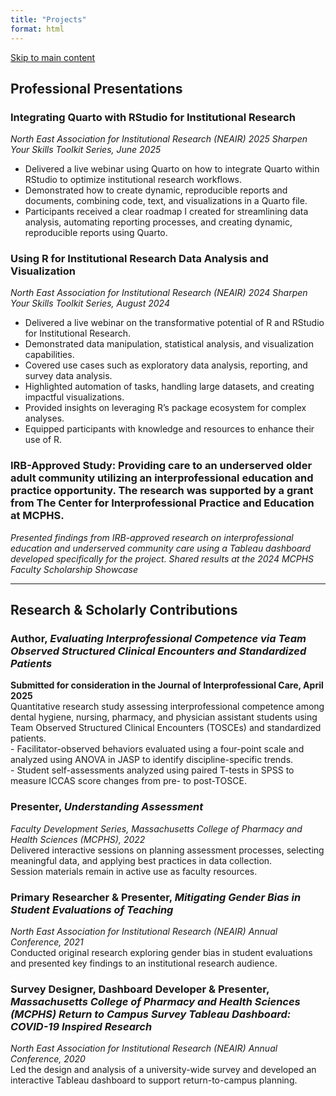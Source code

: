 ```yaml
---
title: "Projects"
format: html
---
```


<a href="#main-content" class="skip-link">Skip to main content</a>

## Professional Presentations {#main-content}

### **Integrating Quarto with RStudio for Institutional Research**  
_North East Association for Institutional Research (NEAIR) 2025 Sharpen Your Skills Toolkit Series, June 2025_

- Delivered a live webinar using Quarto on how to integrate Quarto within RStudio to optimize institutional research workflows.
- Demonstrated how to create dynamic, reproducible reports and documents, combining code, text, and visualizations in a Quarto file.
- Participants received a clear roadmap I created for streamlining data analysis, automating reporting processes, and creating dynamic, reproducible reports using Quarto.

### **Using R for Institutional Research Data Analysis and Visualization**  
_North East Association for Institutional Research (NEAIR) 2024 Sharpen Your Skills Toolkit Series, August 2024_

- Delivered a live webinar on the transformative potential of R and RStudio for Institutional Research.
- Demonstrated data manipulation, statistical analysis, and visualization capabilities.
- Covered use cases such as exploratory data analysis, reporting, and survey data analysis.
- Highlighted automation of tasks, handling large datasets, and creating impactful visualizations.
- Provided insights on leveraging R's package ecosystem for complex analyses.
- Equipped participants with knowledge and resources to enhance their use of R.

### **IRB-Approved Study: Providing care to an underserved older adult community utilizing an interprofessional education and practice opportunity. The research was supported by a grant from The Center for Interprofessional Practice and Education at MCPHS.**  
_Presented findings from IRB-approved research on interprofessional education and underserved community care using a Tableau dashboard developed specifically for the project. Shared results at the 2024 MCPHS Faculty Scholarship Showcase_

---

## Research & Scholarly Contributions 

### **Author**, *Evaluating Interprofessional Competence via Team Observed Structured Clinical Encounters and Standardized Patients* 
**Submitted for consideration in the Journal of Interprofessional Care, April 2025**  
Quantitative research study assessing interprofessional competence among dental hygiene, nursing, pharmacy, and physician assistant students using Team Observed Structured Clinical Encounters (TOSCEs) and standardized patients.  
- Facilitator-observed behaviors evaluated using a four-point scale and analyzed using ANOVA in JASP to identify discipline-specific trends.  
- Student self-assessments analyzed using paired T-tests in SPSS to measure ICCAS score changes from pre- to post-TOSCE.

### **Presenter**, *Understanding Assessment*  
  _Faculty Development Series, Massachusetts College of Pharmacy and Health Sciences (MCPHS), 2022_  
  Delivered interactive sessions on planning assessment processes, selecting meaningful data, and applying best practices in data collection.  
  Session materials remain in active use as faculty resources.

### **Primary Researcher & Presenter**, *Mitigating Gender Bias in Student Evaluations of Teaching*  
  _North East Association for Institutional Research (NEAIR) Annual Conference, 2021_  
  Conducted original research exploring gender bias in student evaluations and presented key findings to an institutional research audience.

### **Survey Designer, Dashboard Developer & Presenter**, *Massachusetts College of Pharmacy and Health Sciences (MCPHS) Return to Campus Survey Tableau Dashboard: COVID-19 Inspired Research*  
  _North East Association for Institutional Research (NEAIR) Annual Conference, 2020_  
  Led the design and analysis of a university-wide survey and developed an interactive Tableau dashboard to support return-to-campus planning.
